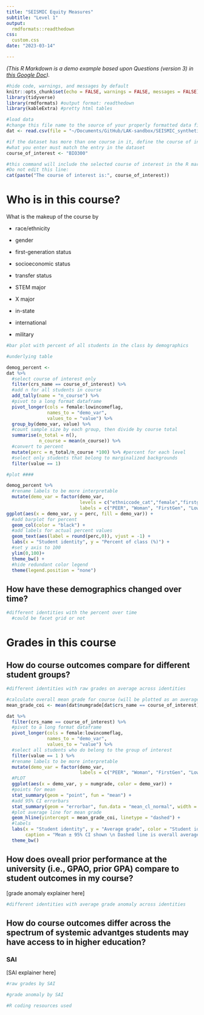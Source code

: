 ```yaml
---
title: "SEISMIC Equity Measures"
subtitle: "Level 1"
output:
  rmdformats::readthedown
css:
  custom.css
date: "2023-03-14"

---
```


*(This R Markdown is a demo example based upon Questions (version 3) in [this Google Doc](https://docs.google.com/document/d/1TceXPFyIDZ0ZC06XFtYz6fWkgvnNYbpq7F11voeGLFA/edit#heading=h.h9qcp91x0k23)).*

```r
#hide code, warnings, and messages by default
knitr::opts_chunk$set(echo = FALSE, warnings = FALSE, messages = FALSE)
library(tidyverse)
library(rmdformats) #output format: readthedown
library(kableExtra) #pretty html tables
```

```r
#load data 
#change this file name to the source of your properly formatted data file 
dat <- read.csv(file = "~/Documents/GitHub/LAK-sandbox/SEISMIC_synthetic_data_2023-01-26.csv")
```

```r
#if the dataset has more than one course in it, define the course of interest here
#what you enter must match the entry in the dataset
course_of_interest <- "BIO300"

#this command will include the selected course of interest in the R markdown report. 
#Do not edit this line:
cat(paste("The course of interest is:", course_of_interest))
```

# Who is in this course?

What is the makeup of the course by

-   race/ethnicity

-   gender

-   first-generation status

-   socioeconomic status

-   transfer status

-   STEM major

-   X major

-   in-state

-   international

-   military

```r
#bar plot with percent of all students in the class by demographics

#underlying table

demog_percent <-
dat %>% 
  #select course of interest only
  filter(crs_name == course_of_interest) %>%
  #add n for all students in course
  add_tally(name = "n_course") %>%
  #pivot to a long format dataframe
  pivot_longer(cols = female:lowincomeflag, 
               names_to = "demo_var",
               values_to = "value") %>% 
  group_by(demo_var, value) %>% 
  #count sample size by each group, then divide by course total
  summarise(n_total = n(),
            n_course = mean(n_course)) %>% 
  #convert to percent
  mutate(perc = n_total/n_course *100) %>% #percent for each level
  #select only students that belong to marginalized backgrounds
  filter(value == 1)

#plot ####

demog_percent %>%
  #rename labels to be more interpretable
  mutate(demo_var = factor(demo_var, 
                           levels = c("ethniccode_cat","female","firstgen","lowincomeflag","international","transfer"),
                           labels = c("PEER", "Woman", "FirstGen", "LowIncome", "International", "Transfer"))) %>%
ggplot(aes(x = demo_var, y = perc, fill = demo_var)) + 
  #add barplot for percent
  geom_col(color = "black") + 
  #add labels for actual percent values
  geom_text(aes(label = round(perc,0)), vjust = -1) + 
  labs(x = "Student identity", y = "Percent of class (%)") + 
  #set y axis to 100
  ylim(0,100)+
  theme_bw() + 
  #hide redundant color legend
  theme(legend.position = "none")
```

## How have these demographics changed over time?
```r
#different identities with the percent over time
  #could be facet grid or not
```

# Grades in this course

## How do course outcomes compare for different student groups?
```r
#different identities with raw grades on average across identities 

#calculate overall mean grade for course (will be plotted as an average line)
mean_grade_coi <- mean(dat$numgrade[dat$crs_name == course_of_interest], na.rm = T)

dat %>%
  filter(crs_name == course_of_interest) %>%
  #pivot to a long format dataframe
  pivot_longer(cols = female:lowincomeflag, 
               names_to = "demo_var",
               values_to = "value") %>% 
  #select all students who do belong to the group of interest
  filter(value == 1 ) %>%
  #rename labels to be more interpretable
  mutate(demo_var = factor(demo_var, 
                           labels = c("PEER", "Woman", "FirstGen", "LowIncome", "International", "Transfer"))) %>%
  #PLOT
  ggplot(aes(x = demo_var, y = numgrade, color = demo_var)) +   
  #points for mean
  stat_summary(geom = "point", fun = "mean") + 
  #add 95% CI errorbars
  stat_summary(geom = "errorbar", fun.data = "mean_cl_normal", width = 0.1) + 
  #plot average line for mean grade
  geom_hline(yintercept = mean_grade_coi, linetype = "dashed") +
  #labels
  labs(x = "Student identity", y = "Average grade", color = "Student identity",
       caption = "Mean ± 95% CI shown \n Dashed line is overall average grade") + 
  theme_bw()
```

## How does oveall prior performance at the university (i.e., GPAO, prior GPA) compare to student outcomes in my course?

[grade anomaly explainer here]

```r
#different identities with average grade anomaly across identities 
```

## How do course outcomes differ across the spectrum of systemic advantges students may have access to in higher education?

### SAI
[SAI explainer here]

```r
#raw grades by SAI
```

```r
#grade anomaly by SAI
```

```r
#R coding resources used

```


